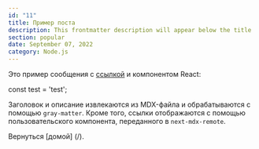 ```yaml
---
id: "11"
title: Пример поста
description: This frontmatter description will appear below the title
section: popular
date: September 07, 2022
category: Node.js
---
```


Это пример сообщения с [ссылкой](https://nextjs.org) и компонентом React:

<CodeHighlighter language='javascript'>
const test = 'test';
</CodeHighlighter>

Заголовок и описание извлекаются из MDX-файла и обрабатываются с помощью `gray-matter`. Кроме того, ссылки отображаются с помощью пользовательского компонента, переданного в `next-mdx-remote`.

Вернуться [домой] (/).
